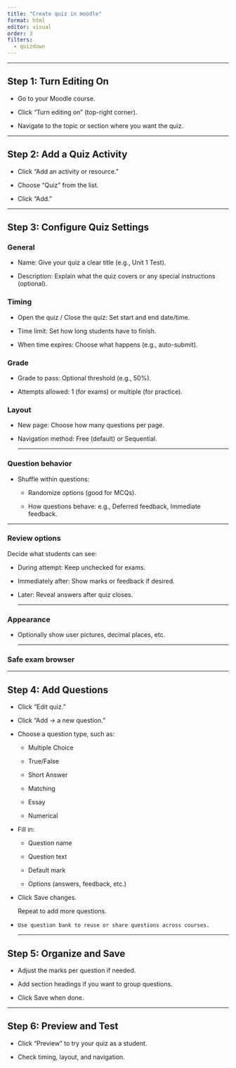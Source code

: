 ```yaml
---
title: "Create quiz in moodle"
format: html
editor: visual
order: 3
filters:
  - quizdown
---
```


------------------------------------------------------------------------

## Step 1: Turn Editing On

-   Go to your Moodle course.

-   Click “Turn editing on” (top-right corner).

-   Navigate to the topic or section where you want the quiz.

------------------------------------------------------------------------

## Step 2: Add a Quiz Activity

-   Click “Add an activity or resource.”

-   Choose “Quiz” from the list.

-   Click “Add.”

------------------------------------------------------------------------

## Step 3: Configure Quiz Settings

### General

-   Name: Give your quiz a clear title (e.g., Unit 1 Test).

-   Description: Explain what the quiz covers or any special instructions (optional).

### Timing

-   Open the quiz / Close the quiz: Set start and end date/time.

-   Time limit: Set how long students have to finish.

-   When time expires: Choose what happens (e.g., auto-submit).

### Grade

-   Grade to pass: Optional threshold (e.g., 50%).

-   Attempts allowed: 1 (for exams) or multiple (for practice).

### Layout

-   New page: Choose how many questions per page.

-   Navigation method: Free (default) or Sequential.

    ------------------------------------------------------------------------

### Question behavior

-   Shuffle within questions: 

    -   Randomize options (good for MCQs).

    -   How questions behave: e.g., Deferred feedback, Immediate feedback.

------------------------------------------------------------------------

### Review options

Decide what students can see:

-   During attempt: Keep unchecked for exams.

-   Immediately after: Show marks or feedback if desired.

-   Later: Reveal answers after quiz closes.

    ------------------------------------------------------------------------

### Appearance

-   Optionally show user pictures, decimal places, etc.

    ------------------------------------------------------------------------

### Safe exam browser

------------------------------------------------------------------------

## Step 4: Add Questions

-   Click “Edit quiz.”

-   Click “Add → a new question.”

-   Choose a question type, such as:

    -   Multiple Choice

    -   True/False

    -   Short Answer

    -   Matching

    -   Essay

    -   Numerical

-   Fill in:

    -   Question name

    -   Question text

    -   Default mark

    -   Options (answers, feedback, etc.)

-   Click Save changes.

    Repeat to add more questions.

-   `Use question bank to reuse or share questions across courses.`

    ------------------------------------------------------------------------

## Step 5: Organize and Save

-   Adjust the marks per question if needed.

-   Add section headings if you want to group questions.

-   Click Save when done.

------------------------------------------------------------------------

## Step 6: Preview and Test

-   Click “Preview” to try your quiz as a student.

-   Check timing, layout, and navigation.
